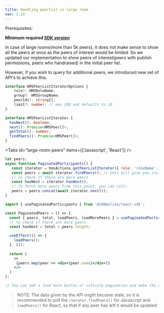```yaml
---
title: Handling peerlist in large room
nav: 1.23
---
```


Prerequisites:

**Minimum required [SDK version](../../changelog/release-notes#2023-10-04)**

In case of large rooms(more than 5k peers), it does not make sense to show all the peers at once as the peers of interest would be limited. So we updated our implementation
to show peers of interest(peers with publish permissions, peers who handraised) in the initial peer list.

However, if you wish to query for additional peers, we introduced new set of API's to achieve this.

```ts
interface HMSPeerListIteratorOptions {
    role?: HMSRoleName;
    group?: HMSGroupName;
    peerIds?: string[];
    limit?: number; // max 100 and defaults to 10
}

interface HMSPeerListIterator {
  hasNext(): boolean;
  next(): Promise<HMSPeer[]>;
  getTotal(): number;
  findPeers(): Promise<HMSPeer[]>;
}
```


<Tabs id="large-room-peers" items={['Javascript', 'React']} />

<Tab id='large-room-peers-0'>

```js
let peers;
async function PaginatedParticipants() {
   const iterator = hmsActions.getPeerListIterator({ role: 'roleName', limit: 20  }); 
   const peers = await iterator.findPeers(); // this will give you initial set of peers
   // to check if there are more peers
   const hasNext = iterator.hasNext();
   // To fetch more peers from this point, you can call:
   peers = peers.concat(await iterator.next());
}
```

</Tab>

<Tab id='large-room-peers-1'>

```jsx
import { usePaginatedParticipants } from '@100mslive/react-sdk';

const PaginatedPeers = () => {
  const { peers, total, loadPeers, loadMorePeers } = usePaginatedParticipants({ role: roleName, limit: 20 });
  // to check if there are more peers
  const hasNext = total > peers.length;

  useEffect(() => {
    loadPeers();
  }, []);
   
  return (
    <>
     {peers.map(peer => <div>{peer.name}</div>)}
    </>
  )
};

// You can add a load more button or infinite pagination and make the call to loadMorePeers in the above implementation to get the next peers.
```

</Tab>


> NOTE: The data given by the API might become stale, so it is recommended to poll the `iterator.findPeers()` for Javascript and `loadPeers()` for React, so that if any peer
has left it would be updated